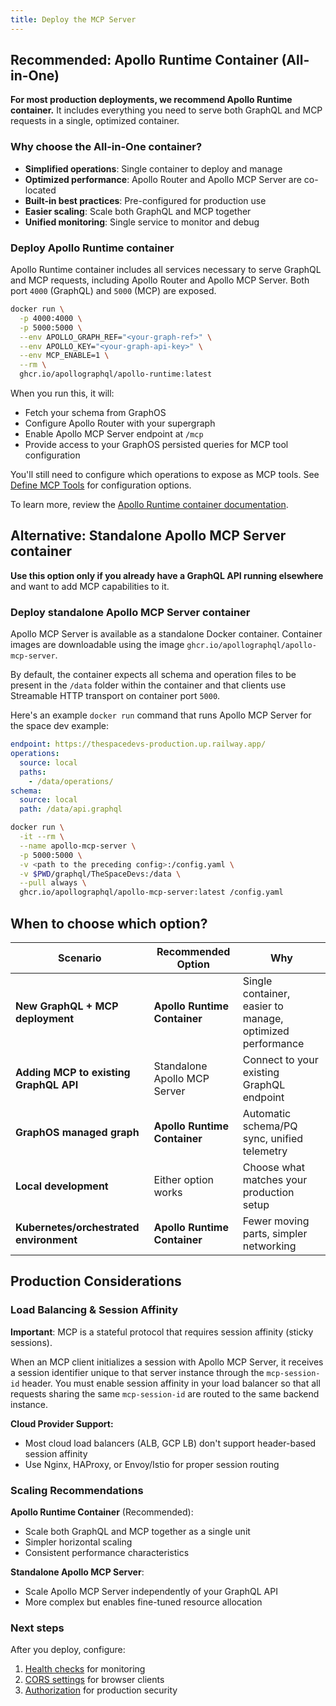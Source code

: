 ```yaml
---
title: Deploy the MCP Server
---
```


## Recommended: Apollo Runtime Container (All-in-One)

**For most production deployments, we recommend Apollo Runtime container.** It includes everything you need to serve both GraphQL and MCP requests in a single, optimized container.

### Why choose the All-in-One container?

- **Simplified operations**: Single container to deploy and manage
- **Optimized performance**: Apollo Router and Apollo MCP Server are co-located
- **Built-in best practices**: Pre-configured for production use
- **Easier scaling**: Scale both GraphQL and MCP together
- **Unified monitoring**: Single service to monitor and debug

### Deploy Apollo Runtime container

Apollo Runtime container includes all services necessary to serve GraphQL and MCP requests, including Apollo Router and Apollo MCP Server. Both port `4000` (GraphQL) and `5000` (MCP) are exposed.

```bash title="Deploy with GraphOS (Recommended)"
docker run \
  -p 4000:4000 \
  -p 5000:5000 \
  --env APOLLO_GRAPH_REF="<your-graph-ref>" \
  --env APOLLO_KEY="<your-graph-api-key>" \
  --env MCP_ENABLE=1 \
  --rm \
  ghcr.io/apollographql/apollo-runtime:latest
```

When you run this, it will:

- Fetch your schema from GraphOS
- Configure Apollo Router with your supergraph
- Enable Apollo MCP Server endpoint at `/mcp`
- Provide access to your GraphOS persisted queries for MCP tool configuration

<Note>

You'll still need to configure which operations to expose as MCP tools. See [Define MCP Tools](/apollo-mcp-server/define-tools) for configuration options.

</Note>

To learn more, review the [Apollo Runtime container documentation](/graphos/routing/self-hosted/containerization/docker).

## Alternative: Standalone Apollo MCP Server container

**Use this option only if you already have a GraphQL API running elsewhere** and want to add MCP capabilities to it.

### Deploy standalone Apollo MCP Server container

Apollo MCP Server is available as a standalone Docker container. Container images are downloadable using
the image `ghcr.io/apollographql/apollo-mcp-server`.

By default, the container expects all schema and operation files to be present in the `/data` folder within the container
and that clients use Streamable HTTP transport on container port `5000`.

Here's an example `docker run` command that runs Apollo MCP Server for the space dev example:

```yaml title="Example config for using Docker"
endpoint: https://thespacedevs-production.up.railway.app/
operations:
  source: local
  paths:
    - /data/operations/
schema:
  source: local
  path: /data/api.graphql
```

```sh showLineNumbers=false
docker run \
  -it --rm \
  --name apollo-mcp-server \
  -p 5000:5000 \
  -v <path to the preceding config>:/config.yaml \
  -v $PWD/graphql/TheSpaceDevs:/data \
  --pull always \
  ghcr.io/apollographql/apollo-mcp-server:latest /config.yaml
```

## When to choose which option?

| Scenario | Recommended Option | Why |
|----------|-------------------|-----|
| **New GraphQL + MCP deployment** | **Apollo Runtime Container** | Single container, easier to manage, optimized performance |
| **Adding MCP to existing GraphQL API** | Standalone Apollo MCP Server | Connect to your existing GraphQL endpoint |
| **GraphOS managed graph** | **Apollo Runtime Container** | Automatic schema/PQ sync, unified telemetry |
| **Local development** | Either option works | Choose what matches your production setup |
| **Kubernetes/orchestrated environment** | **Apollo Runtime Container** | Fewer moving parts, simpler networking |

## Production Considerations

### Load Balancing & Session Affinity

**Important**: MCP is a stateful protocol that requires session affinity (sticky sessions).

When an MCP client initializes a session with Apollo MCP Server, it receives a session identifier unique to that server instance through the `mcp-session-id` header. You must enable session affinity in your load balancer so that all requests sharing the same `mcp-session-id` are routed to the same backend instance.

**Cloud Provider Support:**

- Most cloud load balancers (ALB, GCP LB) don't support header-based session affinity
- Use Nginx, HAProxy, or Envoy/Istio for proper session routing

### Scaling Recommendations

**Apollo Runtime Container** (Recommended):

- Scale both GraphQL and MCP together as a single unit
- Simpler horizontal scaling
- Consistent performance characteristics

**Standalone Apollo MCP Server**:

- Scale Apollo MCP Server independently of your GraphQL API
- More complex but enables fine-tuned resource allocation

### Next steps

After you deploy, configure:

1. [Health checks](/apollo-mcp-server/health-checks) for monitoring
2. [CORS settings](/apollo-mcp-server/cors) for browser clients
3. [Authorization](/apollo-mcp-server/auth) for production security
